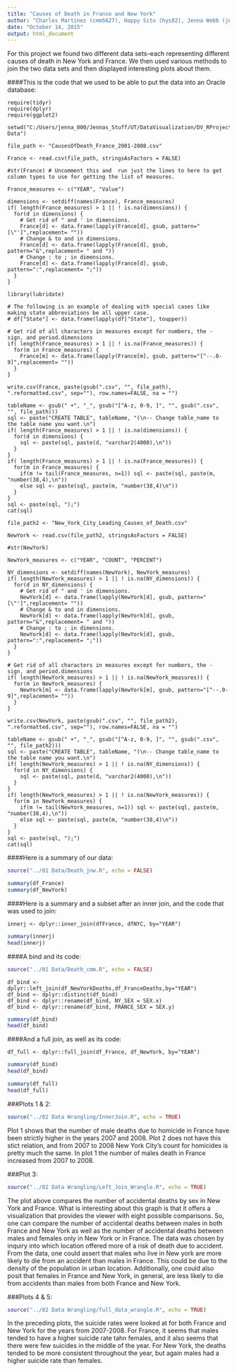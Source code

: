 ```yaml
---
title: "Causes of Death in France and New York"
author: "Charles Martinez (cmm5627), Happy Situ (hys82), Jenna Webb (jnw653)"
date: "October 14, 2015"
output: html_document
---
```


For this project we found two different data sets--each representing different causes of death in New York and France. We then used various methods to join the two data sets and then displayed interesting plots about them.  

####This is the code that we used to be able to put the data into an Oracle database:  

```
require(tidyr)
require(dplyr)
require(ggplot2)

setwd("C:/Users/jenna_000/Jennas_Stuff/UT/DataVisualization/DV_RProject3/01 Data")

file_path <- "CausesOfDeath_France_2001-2008.csv"

France <- read.csv(file_path, stringsAsFactors = FALSE)

#str(France) # Uncomment this and  run just the lines to here to get column types to use for getting the list of measures.

France_measures <- c("YEAR", "Value")

dimensions <- setdiff(names(France), France_measures)
if( length(France_measures) > 1 || ! is.na(dimensions)) {
  for(d in dimensions) {
    # Get rid of " and ' in dimensions.
    France[d] <- data.frame(lapply(France[d], gsub, pattern="[\"']",replacement= ""))
    # Change & to and in dimensions.
    France[d] <- data.frame(lapply(France[d], gsub, pattern="&",replacement= " and "))
    # Change : to ; in dimensions.
    France[d] <- data.frame(lapply(France[d], gsub, pattern=":",replacement= ";"))
  }
}

library(lubridate)

# The following is an example of dealing with special cases like making state abbreviations be all upper case.
# df["State"] <- data.frame(lapply(df["State"], toupper))

# Get rid of all characters in measures except for numbers, the - sign, and period.dimensions
if( length(France_measures) > 1 || ! is.na(France_measures)) {
  for(m in France_measures) {
    France[m] <- data.frame(lapply(France[m], gsub, pattern="[^--.0-9]",replacement= ""))
  }
}

write.csv(France, paste(gsub(".csv", "", file_path), ".reformatted.csv", sep=""), row.names=FALSE, na = "")

tableName <- gsub(" +", "_", gsub("[^A-z, 0-9, ]", "", gsub(".csv", "", file_path)))
sql <- paste("CREATE TABLE", tableName, "(\n-- Change table_name to the table name you want.\n")
if( length(France_measures) > 1 || ! is.na(dimensions)) {
  for(d in dimensions) {
    sql <- paste(sql, paste(d, "varchar2(4000),\n"))
  }
}
if( length(France_measures) > 1 || ! is.na(France_measures)) {
  for(m in France_measures) {
    if(m != tail(France_measures, n=1)) sql <- paste(sql, paste(m, "number(38,4),\n"))
    else sql <- paste(sql, paste(m, "number(38,4)\n"))
  }
}
sql <- paste(sql, ");")
cat(sql)

file_path2 <- "New_York_City_Leading_Causes_of_Death.csv"

NewYork <- read.csv(file_path2, stringsAsFactors = FALSE)

#str(NewYork)

NewYork_measures <- c("YEAR", "COUNT", "PERCENT")

NY_dimensions <- setdiff(names(NewYork), NewYork_measures)
if( length(NewYork_measures) > 1 || ! is.na(NY_dimensions)) {
  for(d in NY_dimensions) {
    # Get rid of " and ' in dimensions.
    NewYork[d] <- data.frame(lapply(NewYork[d], gsub, pattern="[\"']",replacement= ""))
    # Change & to and in dimensions.
    NewYork[d] <- data.frame(lapply(NewYork[d], gsub, pattern="&",replacement= " and "))
    # Change : to ; in dimensions.
    NewYork[d] <- data.frame(lapply(NewYork[d], gsub, pattern=":",replacement= ";"))
  }
}

# Get rid of all characters in measures except for numbers, the - sign, and period.dimensions
if( length(NewYork_measures) > 1 || ! is.na(NewYork_measures)) {
  for(m in NewYork_measures) {
    NewYork[m] <- data.frame(lapply(NewYork[m], gsub, pattern="[^--.0-9]",replacement= ""))
  }
}

write.csv(NewYork, paste(gsub(".csv", "", file_path2), ".reformatted.csv", sep=""), row.names=FALSE, na = "")

tableName <- gsub(" +", "_", gsub("[^A-z, 0-9, ]", "", gsub(".csv", "", file_path2)))
sql <- paste("CREATE TABLE", tableName, "(\n-- Change table_name to the table name you want.\n")
if( length(NewYork_measures) > 1 || ! is.na(NY_dimensions)) {
  for(d in NY_dimensions) {
    sql <- paste(sql, paste(d, "varchar2(4000),\n"))
  }
}
if( length(NewYork_measures) > 1 || ! is.na(NewYork_measures)) {
  for(m in NewYork_measures) {
    if(m != tail(NewYork_measures, n=1)) sql <- paste(sql, paste(m, "number(38,4),\n"))
    else sql <- paste(sql, paste(m, "number(38,4)\n"))
  }
}
sql <- paste(sql, ");")
cat(sql)
```

####Here is a summary of our data:  
```r
source("../01 Data/Death_jnw.R", echo = FALSE)
```

```r
summary(df_France)
summary(df_NewYork)
```

####Here is a summary and a subset after an inner join, and the code that was used to join:
```
innerj <- dplyr::inner_join(dfFrance, dfNYC, by="YEAR")
```
```r
summary(innerj)
head(innerj)
```

####A bind and its code:  

```r
source("../01 Data/Death_cmm.R", echo = FALSE)
```

```
df_bind <- dplyr::left_join(df_NewYorkDeaths,df_FranceDeaths,by="YEAR") 
df_bind <- dplyr::distinct(df_bind)
df_bind <- dplyr::rename(df_bind, NY_SEX = SEX.x)
df_bind <- dplyr::rename(df_bind, FRANCE_SEX = SEX.y)
```
```r
summary(df_bind)
head(df_bind)
```

####And a full join, as well as its code:  
```
df_full <- dplyr::full_join(df_France, df_NewYork, by="YEAR")
```


```r
summary(df_bind)
head(df_bind)
```

```r
summary(df_full)
head(df_full)
```
  
###Plots 1 & 2:
```r
source("../02 Data Wrangling/InnerJoin.R", echo = TRUE)
```

Plot 1 shows that the number of male deaths due to homicide in France have been strictly higher in the years 2007 and 2008. Plot 2 does not have this stict relation, and from 2007 to 2008 New York City's count for homicides is pretty much the same. In plot 1 the number of males death in France increased from 2007 to 2008.
  
###Plot 3:  
```r
source("../02 Data Wrangling/Left_Join_Wrangle.R", echo = TRUE)
```

The plot above compares the number of accidental deaths by sex in New York and France. What is interesting about this graph is that it offers a visualization that provides the viewer with eight possible comparisons. So, one can compare the number of accidental deaths between males in both France and New York as well as the number of accidental deaths between males and females only in New York or in France. The data was chosen by inquiry into which location offered more of a risk of death due to accident. From the data, one could assert that males who live in New york are more likely to die from an accident than males in France. This could be due to the density of the population in urban location. Additionally, one could also posit that females in France and New York, in general, are less likely to die from accidents than males from both France and New York. 

###Plots 4 & 5:  
```r
source("../02 Data Wrangling/full_data_wrangle.R", echo = TRUE)
```
  
In the preceding plots, the suicide rates were looked at for both France and New York for the years from 2007-2008. For France, it seems that males tended to have a higher suicide rate tahn females, and it also seems that there were few suicides in the middle of the year. For New York, the deaths tended to be more consistent throughout the year, but again males had a higher suicide rate than females.  
  
